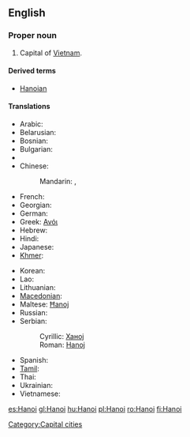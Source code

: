 {{also|Hà Nội}}
==English==
{{wikipedia}}

===Proper noun===
{{en-proper noun}}

# Capital of [[Vietnam]].

====Derived terms====
*[[Hanoian]]

====Translations====
{{trans-top|capital of Vietnam}}
* Arabic: {{t|ar|هانوي|m|tr=hanuuy, hanoy|sc=Arab}}
* Belarusian: {{t|be|Ханой|m|tr=Xanój|sc=Cyrl}}
* Bosnian: {{t-|bs|Hanoj|m}}
* Bulgarian: {{t|bg|Ханой|m|tr=Hanój|sc=Cyrl}}
* {{trreq|Burmese}}
* Chinese:
*: Mandarin: {{t|zh|河內|sc=Hani}},  {{t|zh|河内|tr=Hénèi|sc=Hani}}
* French: {{t+|fr|Hanoï|m}}
* Georgian: {{t|ka|ჰანოი|tr=hanoi|sc=Geor}}
* German: {{t|de|Hanoi|n}}
* Greek: [[Ανόι]]
* Hebrew: {{t|he|האנוי|sc=Hebr}}
* Hindi: {{t|hi|हनोई|sc=Deva}}
* Japanese: {{t|ja|ハノイ|tr=Hanoi|sc=Jpan}}
* [[Khmer]]: {{t|km|ក្រុងហាណូយ|tr=grong hāṇūy|sc=Khmr}}
{{trans-mid}}
* Korean: {{t|ko|하노이|tr=Hanoi|sc=Kore}}
* Lao: {{t-|lo|ຮ່າໂນຍ|tr=haa-nooj|sc=Laoo|xs=Lao}}
* Lithuanian: {{t|lt|Hanojus|m|xs=Lithuanian}}
* [[Macedonian]]: {{t-|mk|Ханој|m|tr=Hánoj|sc=Cyrl|xs=Macedonian}}
* Maltese: [[Ħanoj]]
* Russian: {{t|ru|Ханой|m|tr=Xanój|sc=Cyrl}}
* Serbian:
*: Cyrillic: [[Ханој#Serbian|Ханој]] {{m}}
*: Roman: [[Hanoj#Serbian|Hanoj]] {{m}}
* Spanish: {{t+|es|Hanoi|m}}
* [[Tamil]]: {{t|ta|ஹனோய்|sc=Taml}}
* Thai: {{t|th|ฮานอย|tr=haanoi|sc=Thai}}
* Ukrainian: {{t|uk|Ханой|m|tr=Xanój|sc=Cyrl}}
* Vietnamese: {{t+|vi|Hà Nội|xs=Vietnamese}}
{{trans-bottom}}

[[Category:Capital cities]]

[[es:Hanoi]]
[[gl:Hanoi]]
[[hu:Hanoi]]
[[pl:Hanoi]]
[[ro:Hanoi]]
[[fi:Hanoi]]